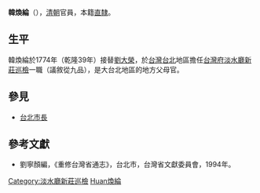 '''韓煥綸'''（{{bd|？||？||catIdx=Han韓煥綸}}），[[清朝|清朝]]官員，本籍[[直隸|直隸]]。

== 生平 ==
韓煥綸於1774年（乾隆39年）接替[[劉大榮|劉大榮]]，於[[台灣|台灣]][[台北|台北]]地區擔任[[台灣府|台灣府]][[淡水廳|淡水廳]][[新莊巡檢|新莊巡檢]]一職（議敘從九品），是大台北地區的地方父母官。

==參見==
*[[台北市長|台北市長]]

==參考文獻==
*劉寧顏編，《重修台灣省通志》，台北市，台灣省文獻委員會，1994年。

{{start box}}
{{s-off}}
{{s-before|[[劉大榮|劉大榮]]}}
{{s-title|[[新莊巡檢|新莊巡檢]]|1774年上任}}
{{s-after|[[劉大榮|劉大榮]]}}
{{end box}}
{{清朝人物小作品}}

{{DEFAULTSORT:Han韓煥綸}}
[[Category:淡水廳新莊巡檢|Category:淡水廳新莊巡檢]]
[[Category:韓姓|Huan煥綸]]